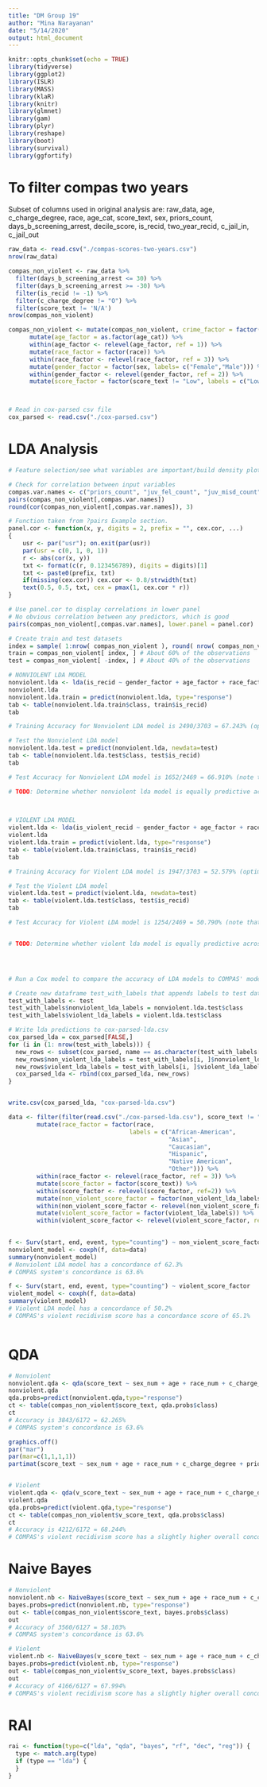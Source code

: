 ```yaml
---
title: "DM Group 19"
author: "Mina Narayanan"
date: "5/14/2020"
output: html_document
---
```


```r
knitr::opts_chunk$set(echo = TRUE)
library(tidyverse)
library(ggplot2)
library(ISLR)
library(MASS)
library(klaR) 
library(knitr)
library(glmnet)
library(gam)
library(plyr)
library(reshape)
library(boot)
library(survival)
library(ggfortify)
```

# To filter compas two years

Subset of columns used in original analysis are:
raw_data, age, c_charge_degree, race, age_cat, score_text, sex, priors_count, days_b_screening_arrest, decile_score, is_recid, two_year_recid, c_jail_in, c_jail_out

```r
raw_data <- read.csv("./compas-scores-two-years.csv")
nrow(raw_data)

compas_non_violent <- raw_data %>% 
  filter(days_b_screening_arrest <= 30) %>%
  filter(days_b_screening_arrest >= -30) %>%
  filter(is_recid != -1) %>%
  filter(c_charge_degree != "O") %>%
  filter(score_text != 'N/A')
nrow(compas_non_violent)

compas_non_violent <- mutate(compas_non_violent, crime_factor = factor(c_charge_degree)) %>%
      mutate(age_factor = as.factor(age_cat)) %>%
      within(age_factor <- relevel(age_factor, ref = 1)) %>%
      mutate(race_factor = factor(race)) %>%
      within(race_factor <- relevel(race_factor, ref = 3)) %>%
      mutate(gender_factor = factor(sex, labels= c("Female","Male"))) %>%
      within(gender_factor <- relevel(gender_factor, ref = 2)) %>%
      mutate(score_factor = factor(score_text != "Low", labels = c("LowScore","HighScore")))



# Read in cox-parsed csv file
cox_parsed <- read.csv("./cox-parsed.csv")
```


# LDA Analysis
```r
# Feature selection/see what variables are important/build density plots

# Check for correlation between input variables
compas.var.names <- c("priors_count", "juv_fel_count", "juv_misd_count", "juv_other_count")
pairs(compas_non_violent[,compas.var.names])
round(cor(compas_non_violent[,compas.var.names]), 3)

# Function taken from ?pairs Example section.  
panel.cor <- function(x, y, digits = 2, prefix = "", cex.cor, ...)
{
    usr <- par("usr"); on.exit(par(usr))
    par(usr = c(0, 1, 0, 1))
    r <- abs(cor(x, y))
    txt <- format(c(r, 0.123456789), digits = digits)[1]
    txt <- paste0(prefix, txt)
    if(missing(cex.cor)) cex.cor <- 0.8/strwidth(txt)
    text(0.5, 0.5, txt, cex = pmax(1, cex.cor * r))
}

# Use panel.cor to display correlations in lower panel
# No obvious correlation between any predictors, which is good
pairs(compas_non_violent[,compas.var.names], lower.panel = panel.cor)

# Create train and test datasets
index = sample( 1:nrow( compas_non_violent ), round( nrow( compas_non_violent )*0.6 ), replace = FALSE )
train = compas_non_violent[ index, ] # About 60% of the observations
test = compas_non_violent[ -index, ] # About 40% of the observations

# NONVIOLENT LDA MODEL
nonviolent.lda <- lda(is_recid ~ gender_factor + age_factor + race_factor + crime_factor + priors_count + juv_fel_count + juv_misd_count + juv_other_count, data=train)
nonviolent.lda
nonviolent.lda.train = predict(nonviolent.lda, type="response")
tab <- table(nonviolent.lda.train$class, train$is_recid)
tab

# Training Accuracy for Nonviolent LDA model is 2490/3703 = 67.243% (optimistic estimate)

# Test the Nonviolent LDA model
nonviolent.lda.test = predict(nonviolent.lda, newdata=test)
tab <- table(nonviolent.lda.test$class, test$is_recid)
tab

# Test Accuracy for Nonviolent LDA model is 1652/2469 = 66.910% (note that this is less than the training accuracy)

# TODO: Determine whether nonviolent lda model is equally predictive across race, age, and gender


 
# VIOLENT LDA MODEL
violent.lda <- lda(is_violent_recid ~ gender_factor + age_factor + race_factor + crime_factor + priors_count + juv_fel_count + juv_misd_count + juv_other_count, data=train)
violent.lda
violent.lda.train = predict(violent.lda, type="response")
tab <- table(violent.lda.train$class, train$is_recid)
tab

# Training Accuracy for Violent LDA model is 1947/3703 = 52.579% (optimistic estimate)

# Test the Violent LDA model
violent.lda.test = predict(violent.lda, newdata=test)
tab <- table(violent.lda.test$class, test$is_recid)
tab

# Test Accuracy for Violent LDA model is 1254/2469 = 50.790% (note that this is less than the training accuracy)


# TODO: Determine whether violent lda model is equally predictive across race, age, and gender




# Run a Cox model to compare the accuracy of LDA models to COMPAS' model

# Create new dataframe test_with_labels that appends labels to test dataframe
test_with_labels <- test
test_with_labels$nonviolent_lda_labels = nonviolent.lda.test$class
test_with_labels$violent_lda_labels = violent.lda.test$class

# Write lda predictions to cox-parsed-lda.csv 
cox_parsed_lda = cox_parsed[FALSE,]
for (i in (1: nrow(test_with_labels))) {
  new_rows <- subset(cox_parsed, name == as.character(test_with_labels[i,]$name))
  new_rows$non_violent_lda_labels = test_with_labels[i, ]$nonviolent_lda_labels
  new_rows$violent_lda_labels = test_with_labels[i, ]$violent_lda_labels
  cox_parsed_lda <- rbind(cox_parsed_lda, new_rows)
}


write.csv(cox_parsed_lda, "cox-parsed-lda.csv")

data <- filter(filter(read.csv("./cox-parsed-lda.csv"), score_text != "N/A"), end > start) %>%
        mutate(race_factor = factor(race,
                                  labels = c("African-American", 
                                             "Asian",
                                             "Caucasian", 
                                             "Hispanic", 
                                             "Native American",
                                             "Other"))) %>%
        within(race_factor <- relevel(race_factor, ref = 3)) %>%
        mutate(score_factor = factor(score_text)) %>%
        within(score_factor <- relevel(score_factor, ref=2)) %>%
        mutate(non_violent_score_factor = factor(non_violent_lda_labels)) %>%
        within(non_violent_score_factor <- relevel(non_violent_score_factor, ref = 1)) %>%
        mutate(violent_score_factor = factor(violent_lda_labels)) %>%
        within(violent_score_factor <- relevel(violent_score_factor, ref = 1))
    

f <- Surv(start, end, event, type="counting") ~ non_violent_score_factor
nonviolent_model <- coxph(f, data=data)
summary(nonviolent_model)
# Nonviolent LDA model has a concordance of 62.3%
# COMPAS system's concordance is 63.6%

f <- Surv(start, end, event, type="counting") ~ violent_score_factor
violent_model <- coxph(f, data=data)
summary(violent_model)
# Violent LDA model has a concordance of 50.2%
# COMPAS's violent recidivism score has a concordance score of 65.1%



```

# QDA
```r
# Nonviolent
nonviolent.qda <- qda(score_text ~ sex_num + age + race_num + c_charge_degree + priors_count + two_year_recid + juv_fel_count + juv_misd_count + juv_other_count, data=compas_non_violent)
nonviolent.qda
qda.probs=predict(nonviolent.qda,type="response")
ct <- table(compas_non_violent$score_text, qda.probs$class)
ct
# Accuracy is 3843/6172 = 62.265%
# COMPAS system's concordance is 63.6%

graphics.off()
par("mar")
par(mar=c(1,1,1,1))
partimat(score_text ~ sex_num + age + race_num + c_charge_degree + priors_count + two_year_recid + juv_fel_count + juv_misd_count + juv_other_count, data=compas_non_violent, method="qda", plot.matrix=TRUE)


# Violent
violent.qda <- qda(v_score_text ~ sex_num + age + race_num + c_charge_degree + priors_count + two_year_recid + juv_fel_count + juv_misd_count + juv_other_count, data=compas_non_violent)
violent.qda
qda.probs=predict(violent.qda,type="response")
ct <- table(compas_non_violent$v_score_text, qda.probs$class)
ct
# Accuracy is 4212/6172 = 68.244%
# COMPAS's violent recidivism score has a slightly higher overall concordance score of 65.1%

```

# Naive Bayes
```r
# Nonviolent 
nonviolent.nb <- NaiveBayes(score_text ~ sex_num + age + race_num + c_charge_degree + priors_count + two_year_recid + juv_fel_count + juv_misd_count + juv_other_count, data=compas_non_violent, usekernel=TRUE)
bayes.probs=predict(nonviolent.nb, type="response")
out <- table(compas_non_violent$score_text, bayes.probs$class)
out
# Accuracy of 3560/6127 = 58.103%
# COMPAS system's concordance is 63.6%

# Violent
violent.nb <- NaiveBayes(v_score_text ~ sex_num + age + race_num + c_charge_degree + priors_count + two_year_recid + juv_fel_count + juv_misd_count + juv_other_count, data=compas_non_violent, usekernel=TRUE)
bayes.probs=predict(violent.nb, type="response")
out <- table(compas_non_violent$v_score_text, bayes.probs$class)
out
# Accuracy of 4166/6127 = 67.994%
# COMPAS's violent recidivism score has a slightly higher overall concordance score of 65.1%
```


# RAI
```r
rai <- function(type=c("lda", "qda", "bayes", "rf", "dec", "reg")) {
  type <- match.arg(type)
  if (type == "lda") {
  }
}
```






